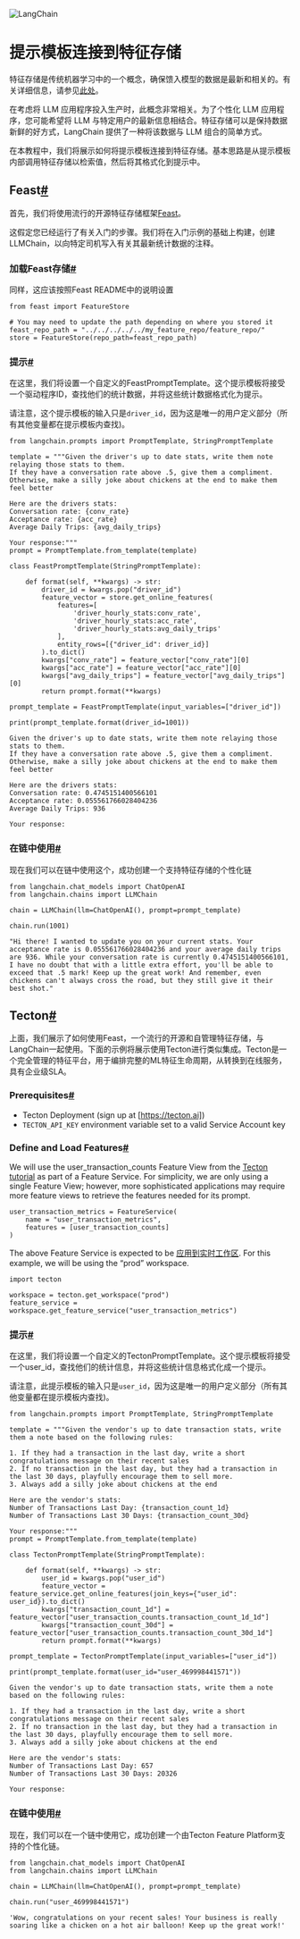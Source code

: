 

<Head>
  <script>
    {
      `(function() {
         var _hmt = _hmt || [];
(function() {
  var hm = document.createElement("script");
  hm.src = "https://hm.baidu.com/hm.js?e60fb290e204e04c5cb6f79b0ac1e697";
  var s = document.getElementsByTagName("script")[0]; 
  s.parentNode.insertBefore(hm, s);
})();
       })();`
    }
  </script>
</Head>

![LangChain](https://pica.zhimg.com/50/v2-56e8bbb52aa271012541c1fe1ceb11a2_r.gif)



提示模板连接到特征存储
===============

特征存储是传统机器学习中的一个概念，确保馈入模型的数据是最新和相关的。有关详细信息，请参见[此处](https://www.tecton.ai/blog/what-is-a-feature-store/)。

在考虑将 LLM 应用程序投入生产时，此概念非常相关。为了个性化 LLM 应用程序，您可能希望将 LLM 与特定用户的最新信息相结合。特征存储可以是保持数据新鲜的好方式，LangChain 提供了一种将该数据与 LLM 组合的简单方式。

在本教程中，我们将展示如何将提示模板连接到特征存储。基本思路是从提示模板内部调用特征存储以检索值，然后将其格式化到提示中。

Feast[#](#feast "此标题的永久链接")
---------------------------

首先，我们将使用流行的开源特征存储框架[Feast](https://github.com/feast-dev/feast)。

这假定您已经运行了有关入门的步骤。我们将在入门示例的基础上构建，创建 LLMChain，以向特定司机写入有关其最新统计数据的注释。

### 加载Feast存储[#](#load-feast-store "这个标题的永久链接")

同样，这应该按照Feast README中的说明设置

```
from feast import FeatureStore

# You may need to update the path depending on where you stored it
feast_repo_path = "../../../../../my_feature_repo/feature_repo/"
store = FeatureStore(repo_path=feast_repo_path)

```

### 提示[#](#prompts "这个标题的永久链接")

在这里，我们将设置一个自定义的FeastPromptTemplate。这个提示模板将接受一个驱动程序ID，查找他们的统计数据，并将这些统计数据格式化为提示。

请注意，这个提示模板的输入只是`driver_id`，因为这是唯一的用户定义部分（所有其他变量都在提示模板内查找)。

```
from langchain.prompts import PromptTemplate, StringPromptTemplate

```

```
template = """Given the driver's up to date stats, write them note relaying those stats to them.
If they have a conversation rate above .5, give them a compliment. Otherwise, make a silly joke about chickens at the end to make them feel better

Here are the drivers stats:
Conversation rate: {conv_rate}
Acceptance rate: {acc_rate}
Average Daily Trips: {avg_daily_trips}

Your response:"""
prompt = PromptTemplate.from_template(template)

```

```
class FeastPromptTemplate(StringPromptTemplate):

    def format(self, **kwargs) -> str:
        driver_id = kwargs.pop("driver_id")
        feature_vector = store.get_online_features(
            features=[
                'driver_hourly_stats:conv_rate',
                'driver_hourly_stats:acc_rate',
                'driver_hourly_stats:avg_daily_trips'
            ],
            entity_rows=[{"driver_id": driver_id}]
        ).to_dict()
        kwargs["conv_rate"] = feature_vector["conv_rate"][0]
        kwargs["acc_rate"] = feature_vector["acc_rate"][0]
        kwargs["avg_daily_trips"] = feature_vector["avg_daily_trips"][0]
        return prompt.format(**kwargs)

```

```
prompt_template = FeastPromptTemplate(input_variables=["driver_id"])

```

```
print(prompt_template.format(driver_id=1001))

```

```
Given the driver's up to date stats, write them note relaying those stats to them.
If they have a conversation rate above .5, give them a compliment. Otherwise, make a silly joke about chickens at the end to make them feel better

Here are the drivers stats:
Conversation rate: 0.4745151400566101
Acceptance rate: 0.055561766028404236
Average Daily Trips: 936

Your response:

```

### 在链中使用[#](#use-in-a-chain "这个标题的永久链接")

现在我们可以在链中使用这个，成功创建一个支持特征存储的个性化链

```
from langchain.chat_models import ChatOpenAI
from langchain.chains import LLMChain

```

```
chain = LLMChain(llm=ChatOpenAI(), prompt=prompt_template)

```

```
chain.run(1001)

```

```
"Hi there! I wanted to update you on your current stats. Your acceptance rate is 0.055561766028404236 and your average daily trips are 936. While your conversation rate is currently 0.4745151400566101, I have no doubt that with a little extra effort, you'll be able to exceed that .5 mark! Keep up the great work! And remember, even chickens can't always cross the road, but they still give it their best shot."

```

Tecton[#](#tecton "这个标题的永久链接")
------------------------------

上面，我们展示了如何使用Feast，一个流行的开源和自管理特征存储，与LangChain一起使用。下面的示例将展示使用Tecton进行类似集成。Tecton是一个完全管理的特征平台，用于编排完整的ML特征生命周期，从转换到在线服务，具有企业级SLA。

### Prerequisites[#](#prerequisites "Permalink to this headline")

* Tecton Deployment (sign up at [https://tecton.ai])
* `TECTON_API_KEY` environment variable set to a valid Service Account key

### Define and Load Features[#](#define-and-load-features "Permalink to this headline")

We will use the user_transaction_counts Feature View from the [Tecton tutorial](https://docs.tecton.ai/docs/tutorials/tecton-fundamentals) as part of a Feature Service. For simplicity, we are only using a single Feature View; however, more sophisticated applications may require more feature views to retrieve the features needed for its prompt.

```
user_transaction_metrics = FeatureService(
    name = "user_transaction_metrics",
    features = [user_transaction_counts]
)

```

The above Feature Service is expected to be [应用到实时工作区](https://docs.tecton.ai/docs/applying-feature-repository-changes-to-a-workspace). For this example, we will be using the “prod” workspace.

```
import tecton

workspace = tecton.get_workspace("prod")
feature_service = workspace.get_feature_service("user_transaction_metrics")

```

### 提示[#](#id1 "Permalink to this headline")

在这里，我们将设置一个自定义的TectonPromptTemplate。这个提示模板将接受一个user_id，查找他们的统计信息，并将这些统计信息格式化成一个提示。

请注意，此提示模板的输入只是`user_id`，因为这是唯一的用户定义部分（所有其他变量都在提示模板内查找)。

```
from langchain.prompts import PromptTemplate, StringPromptTemplate

```

```
template = """Given the vendor's up to date transaction stats, write them a note based on the following rules:

1. If they had a transaction in the last day, write a short congratulations message on their recent sales
2. If no transaction in the last day, but they had a transaction in the last 30 days, playfully encourage them to sell more.
3. Always add a silly joke about chickens at the end

Here are the vendor's stats:
Number of Transactions Last Day: {transaction_count_1d}
Number of Transactions Last 30 Days: {transaction_count_30d}

Your response:"""
prompt = PromptTemplate.from_template(template)

```

```
class TectonPromptTemplate(StringPromptTemplate):

    def format(self, **kwargs) -> str:
        user_id = kwargs.pop("user_id")
        feature_vector = feature_service.get_online_features(join_keys={"user_id": user_id}).to_dict()
        kwargs["transaction_count_1d"] = feature_vector["user_transaction_counts.transaction_count_1d_1d"]
        kwargs["transaction_count_30d"] = feature_vector["user_transaction_counts.transaction_count_30d_1d"]
        return prompt.format(**kwargs)

```

```
prompt_template = TectonPromptTemplate(input_variables=["user_id"])

```

```
print(prompt_template.format(user_id="user_469998441571"))

```

```
Given the vendor's up to date transaction stats, write them a note based on the following rules:

1. If they had a transaction in the last day, write a short congratulations message on their recent sales
2. If no transaction in the last day, but they had a transaction in the last 30 days, playfully encourage them to sell more.
3. Always add a silly joke about chickens at the end

Here are the vendor's stats:
Number of Transactions Last Day: 657
Number of Transactions Last 30 Days: 20326

Your response:

```

### 在链中使用[#](#id2 "Permalink to this headline")

现在，我们可以在一个链中使用它，成功创建一个由Tecton Feature Platform支持的个性化链。

```
from langchain.chat_models import ChatOpenAI
from langchain.chains import LLMChain

```

```
chain = LLMChain(llm=ChatOpenAI(), prompt=prompt_template)

```

```
chain.run("user_469998441571")

```

```
'Wow, congratulations on your recent sales! Your business is really soaring like a chicken on a hot air balloon! Keep up the great work!'

```

